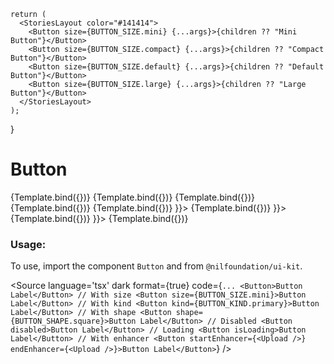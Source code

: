 
<Meta
    title="Button"
    component={Button}
/>

    return (
      <StoriesLayout color="#141414">
        <Button size={BUTTON_SIZE.mini} {...args}>{children ?? "Mini Button"}</Button>
        <Button size={BUTTON_SIZE.compact} {...args}>{children ?? "Compact Button"}</Button>
        <Button size={BUTTON_SIZE.default} {...args}>{children ?? "Default Button"}</Button>
        <Button size={BUTTON_SIZE.large} {...args}>{children ?? "Large Button"}</Button>
      </StoriesLayout>
    );
}

# Button


<Canvas isColumn>
    <Story name="Primary" args={{kind: "primary"}}>
        {Template.bind({})}
    </Story>
    <Story name="Secondary" args={{kind: "secondary"}}>
        {Template.bind({})}
    </Story>
    <Story name="Tertiary" args={{kind: "tertiary"}}>
        {Template.bind({})}
    </Story>
    <Story name="Disabled" args={{disabled: true}}>
        {Template.bind({})}
    </Story>
    <Story name="Loading" args={{isLoading: true, children: ""}}>
        {Template.bind({})}
    </Story>
    <Story name="Shape Square" args={{shape: BUTTON_SHAPE.square, children: <HeartIcon size={20} />}}>
        {Template.bind({})}
    </Story>
    <Story name="With Start Enhancer" args={{startEnhancer: <HeartIcon />}}>
        {Template.bind({})}
    </Story>
  <Story name="With End Enhancer" args={{endEnhancer: <HeartIcon />}}>
        {Template.bind({})}
    </Story>
</Canvas>

<ArgsTable of={Button} />

### Usage:

To use, import the component `Button` and from `@nilfoundation/ui-kit`.

<Source
  language='tsx'
  dark
  format={true}
  code={`
         ...
        <Button>Button Label</Button>
        // With size
        <Button size={BUTTON_SIZE.mini}>Button Label</Button>
        // With kind
        <Button kind={BUTTON_KIND.primary}>Button Label</Button>
        // With shape
        <Button shape={BUTTON_SHAPE.square}>Button Label</Button>
        // Disabled
        <Button disabled>Button Label</Button>
        // Loading
        <Button isLoading>Button Label</Button>
        // With enhancer
        <Button startEnhancer={<Upload />} endEnhancer={<Upload />}>Button Label</Button>
  `}
/>
